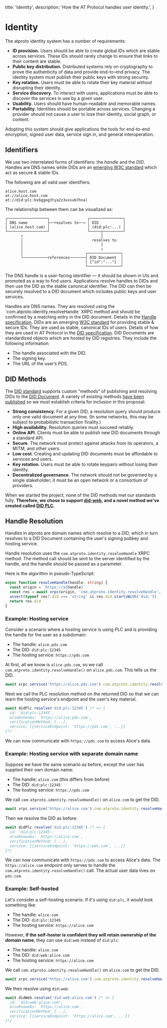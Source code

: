 
  title: 'Identity',
  description:
    'How the AT Protocol handles user identity.',
}

# Identity

The atproto identity system has a number of requirements:

* **ID provision.** Users should be able to create global IDs which are stable across services. These IDs should rarely change to ensure that links to their content are stable.
* **Public key distribution.** Distributed systems rely on cryptography to prove the authenticity of data and provide end-to-end privacy. The identity system must publish their public keys with strong security.
* **Key rotation.** Users must be able to rotate their key material without disrupting their identity.
* **Service discovery.** To interact with users, applications must be able to discover the services in use by a given user.
* **Usability.** Users should have human-readable and memorable names.
* **Portability.** Identities should be portable across services. Changing a provider should not cause a user to lose their identity, social graph, or content.

Adopting this system should give applications the tools for end-to-end encryption, signed user data, service sign in, and general interoperation.

## Identifiers

We use two interrelated forms of identifiers: the _handle_ and the _DID_. Handles are DNS names while DIDs are an [emerging W3C standard](https://www.w3.org/TR/did-core/) which act as secure & stable IDs.

The following are all valid user identifiers:

```
alice.host.com
at://alice.host.com
at://did:plc:bv6ggog3tya2z3vxsub7hnal
```

The relationship between them can be visualized as:

```
┌──────────────────┐                 ┌───────────────┐
│ DNS name         ├──resolves to──→ │ DID           │
│ (alice.host.com) │                 │ (did:plc:...) │
└──────────────────┘                 └─────┬─────────┘
       ↑                                   │
       │                               resolves to
       │                                   │
       │                                   ↓
       │                            ┌───────────────┐
       └───────────references───────┤ DID Document  │
                                    │ {"id":"..."}  │
                                    └───────────────┘
```

The DNS handle is a user-facing identifier — it should be shown in UIs and promoted as a way to find users. Applications resolve handles to DIDs and then use the DID as the stable canonical identifier. The DID can then be securely resolved to a DID document which includes public keys and user services.

<DescriptionList>
  <Description title="Handles">Handles are DNS names. They are resolved using the `com.atproto.identity.resolveHandle` XRPC method and should be confirmed by a matching entry in the DID document. Details in the <a href="/specs/handle">Handle specification</a>.</Description>
  <Description title="DIDs">DIDs are an emerging <a href="https://www.w3.org/TR/did-core/">W3C standard</a> for providing stable & secure IDs. They are used as stable, canonical IDs of users. Details of how they are used in AT Protocol in the <a href="/specs/did">DID specification</a>.</Description>
  <Description title="DID Documents">
    DID Documents are standardized objects which are hosted by DID registries. They include the following information:
    <ul>
      <li>The handle associated with the DID.</li>
      <li>The signing key.</li>
      <li>The URL of the user’s PDS.</li>
    </ul>
  </Description>
</DescriptionList>


## DID Methods

The [DID standard](https://www.w3.org/TR/did-core/) supports custom "methods" of publishing and resolving DIDs to the [DID Document](https://www.w3.org/TR/did-core/#core-properties). A variety of existing methods [have been published](https://w3c.github.io/did-spec-registries/#did-methods) so we must establish criteria for inclusion in this proposal:

- **Strong consistency.** For a given DID, a resolution query should produce only one valid document at any time. (In some networks, this may be subject to probabilistic transaction finality.)
- **High availability**. Resolution queries must succeed reliably.
- **Online API**. Clients must be able to publish new DID documents through a standard API.
- **Secure**. The network must protect against attacks from its operators, a MITM, and other users.
- **Low cost**. Creating and updating DID documents must be affordable to services and users.
- **Key rotation**. Users must be able to rotate keypairs without losing their identity.
- **Decentralized governance**. The network should not be governed by a single stakeholder; it must be an open network or a consortium of providers.

When we started the project, none of the DID methods met our standards fully. **Therefore, we chose to support [did-web](https://w3c-ccg.github.io/did-method-web/), and a novel method we've created called [DID PLC](https://github.com/bluesky-social/did-method-plc).**

## Handle Resolution

Handles in atproto are domain names which resolve to a DID, which in turn resolves to a DID Document containing the user's signing pubkey and hosting service.

Handle resolution uses the `com.atproto.identity.resolveHandle` XRPC method. The method call should be sent to the server identified by the handle, and the handle should be passed as a parameter.

Here is the algorithm in pseudo-TypeScript:

```typescript
async function resolveHandle(handle: string) {
  const origin = `https://${handle}`
  const res = await xrpc(origin, 'com.atproto.identity.resolveHandle', {handle})
  assert(typeof res?.did === 'string' && res.did.startsWith('did:'))
  return res.did
}
```

### Example: Hosting service

Consider a scenario where a hosting service is using PLC and is providing the handle for the user as a subdomain:

- The handle: `alice.pds.com`
- The DID: `did:plc:12345`
- The hosting service: `https://pds.com`

At first, all we know is `alice.pds.com`, so we call `com.atproto.identity.resolveHandle()` on `alice.pds.com`. This tells us the DID.

```typescript
await xrpc.service('https://alice.pds.com').com.atproto.identity.resolveHandle() // => {did: 'did:plc:12345'}
```

Next we call the PLC resolution method on the returned DID so that we can learn the hosting service's endpoint and the user's key material.

```typescript
await didPlc.resolve('did:plc:12345') /* => {
  id: 'did:plc:12345',
  alsoKnownAs: `https://alice.pds.com`,
  verificationMethod: [...],
  service: [{serviceEndpoint: 'https://pds.com', ...}]
}*/
```

We can now communicate with `https://pds.com` to access Alice's data.

### Example: Hosting service with separate domain name

Suppose we have the same scenario as before, except the user has supplied their own domain name:

- The handle: `alice.com` (this differs from before)
- The DID: `did:plc:12345`
- The hosting service: `https://pds.com`

We call `com.atproto.identity.resolveHandle()` on `alice.com` to get the DID.

```typescript
await xrpc.service('https://alice.com').com.atproto.identity.resolveHandle() // => {did: 'did:plc:12345'}
```

Then we resolve the DID as before:

```typescript
await didPlc.resolve('did:plc:12345') /* => {
  id: 'did:plc:12345',
  alsoKnownAs: `https://alice.com`,
  verificationMethod: [...],
  service: [{serviceEndpoint: 'https://pds.com', ...}]
}*/
```

We can now communicate with `https://pds.com` to access Alice's data. The `https://alice.com` endpoint only serves to handle the `com.atproto.identity.resolveHandle()` call. The actual user data lives on `pds.com`.

### Example: Self-hosted

Let's consider a self-hosting scenario. If it's using `did:plc`, it would look something like:

- The handle: `alice.com`
- The DID: `did:plc:12345`
- The hosting service: `https://alice.com`

However, **if the self-hoster is confident they will retain ownership of the domain name**, they can use `did:web` instead of `did:plc`:

- The handle: `alice.com`
- The DID: `did:web:alice.com`
- The hosting service: `https://alice.com`

We call `com.atproto.identity.resolveHandle()` on `alice.com` to get the DID.

```typescript
await xrpc.service('https://alice.com').com.atproto.identity.resolveHandle() // => {did: 'did:web:alice.com'}
```

We then resolve using `did:web`:

```typescript
await didWeb.resolve('did:web:alice.com') /* => {
  id: 'did:web:alice.com',
  alsoKnownAs: `https://alice.com`,
  verificationMethod: [...],
  service: [{serviceEndpoint: 'https://alice.com', ...}]
}*/
```
